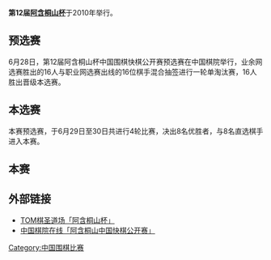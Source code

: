 '''第12届[[阿含桐山杯|阿含桐山杯]]'''于2010年举行。

==预选赛==
6月28日，第12届阿含桐山杯中国围棋快棋公开赛预选赛在中国棋院举行，业余网选赛胜出的16人与职业网选赛出线的16位棋手混合抽签进行一轮单淘汰赛，16人胜出晋级本选赛。
==本选赛==
本赛预选赛，于6月29日至30日共进行4轮比赛，决出8名优胜者，与8名直选棋手进入本赛。
==本赛==
{{第12届阿含桐山杯本赛}}
==外部链接==
*[http://weiqi.sports.tom.com/zhuantinew/6.html TOM棋圣道场「阿含桐山杯」] {{Wayback|url=http://weiqi.sports.tom.com/zhuantinew/6.html |date=20171230140503 }}
*[https://web.archive.org/web/20100829171535/http://www.chinaqiyuan.com/zhuanti/ahan/index.html 中国棋院在线「阿含桐山中国快棋公开赛」]

[[Category:中国围棋比赛|Category:中国围棋比赛]]